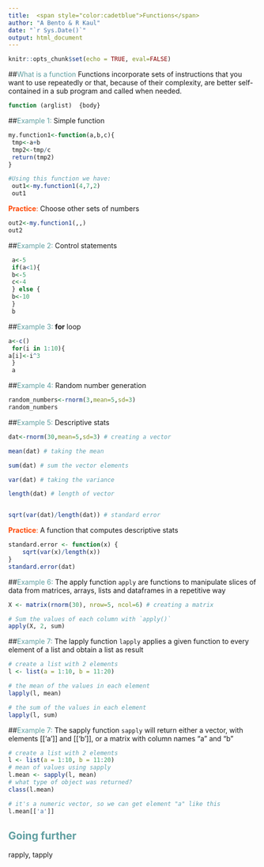 ```yaml
---
title:  <span style="color:cadetblue">Functions</span>
author: "A Bento & R Kaul"
date: "`r Sys.Date()`"
output: html_document
---
```


```r
knitr::opts_chunk$set(echo = TRUE, eval=FALSE)
```

##<span style="color:cadetblue">What is a function</span> 
Functions incorporate sets of instructions that you want to use repeatedly or that, because of their complexity, are better self-contained in a sub program and called when needed. 
```r
function (arglist)  {body}
```

##<span style="color:cadetblue">Example 1:</span> Simple function
```r
my.function1<-function(a,b,c){
 tmp<-a+b
 tmp2<-tmp/c
 return(tmp2)
}

#Using this function we have:
 out1<-my.function1(4,7,2)
 out1
```

 <span style="color:orangered">**Practice**:</span> Choose other sets of numbers
```r
out2<-my.function1(,,)
out2
```

##<span style="color:cadetblue">Example 2:</span> Control statements

```r
 a<-5
 if(a<1){
 b<-5
 c<-4
 } else {
 b<-10
 }
 b
```


##<span style="color:cadetblue">Example 3:</span> **for** loop

```r
a<-c()
 for(i in 1:10){
a[i]<-i^3
 }
 a
```

##<span style="color:cadetblue">Example 4:</span> Random number generation
```r

random_numbers<-rnorm(3,mean=5,sd=3)
random_numbers
```
 
##<span style="color:cadetblue">Example 5:</span> Descriptive stats 
```r
dat<-rnorm(30,mean=5,sd=3) # creating a vector

mean(dat) # taking the mean

sum(dat) # sum the vector elements

var(dat) # taking the variance

length(dat) # length of vector


sqrt(var(dat)/length(dat)) # standard error
```

<span style="color:orangered">**Practice**:</span> A function that computes descriptive stats
```r
standard.error <- function(x) {
    sqrt(var(x)/length(x))
}
standard.error(dat)
```



##<span style="color:cadetblue">Example 6:</span> The apply  function
```apply``` are functions to manipulate slices of data from matrices, arrays, lists and dataframes in a repetitive way 
```r
X <- matrix(rnorm(30), nrow=5, ncol=6) # creating a matrix

# Sum the values of each column with `apply()`
apply(X, 2, sum)


```


##<span style="color:cadetblue">Example 7:</span> The lapply  function
```lapply``` applies a given function to every element of a list and obtain a list as result
```r
# create a list with 2 elements
l <- list(a = 1:10, b = 11:20)

# the mean of the values in each element
lapply(l, mean)

# the sum of the values in each element
lapply(l, sum)

```

##<span style="color:cadetblue">Example 7:</span> The sapply  function
```sapply``` will return either a vector, with elements [[‘a’]] and [[‘b’]], or a matrix with column names “a” and “b”
```r
# create a list with 2 elements
l <- list(a = 1:10, b = 11:20)
# mean of values using sapply
l.mean <- sapply(l, mean)
# what type of object was returned?
class(l.mean)

# it's a numeric vector, so we can get element "a" like this
l.mean[['a']]

```



## <span style="color:cadetblue">Going further</span>
rapply, tapply
